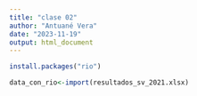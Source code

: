 ```yaml
---
title: "clase 02"
author: "Antuané Vera"
date: "2023-11-19"
output: html_document
---
```


```r
install.packages("rio")
```

```r
data_con_rio<-import(resultados_sv_2021.xlsx)
```

